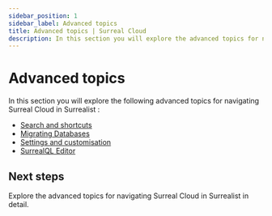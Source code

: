 ```yaml
---
sidebar_position: 1
sidebar_label: Advanced topics
title: Advanced topics | Surreal Cloud
description: In this section you will explore the advanced topics for navigating Surreal Cloud in Surrealist.
---
```


# Advanced topics

In this section you will explore the following advanced topics for navigating Surreal Cloud in Surrealist :

- [Search and shortcuts](/docs/cloud/advanced-topics/search-and-shortcuts)
- [Migrating Databases](/docs/cloud/advanced-topics/migrating-data)
- [Settings and customisation](/docs/cloud/advanced-topics/settings-and-customisation)
- [SurrealQL Editor](/docs/cloud/advanced-topics/surrealql-editor)


## Next steps 

Explore the advanced topics for navigating Surreal Cloud in Surrealist in detail. 